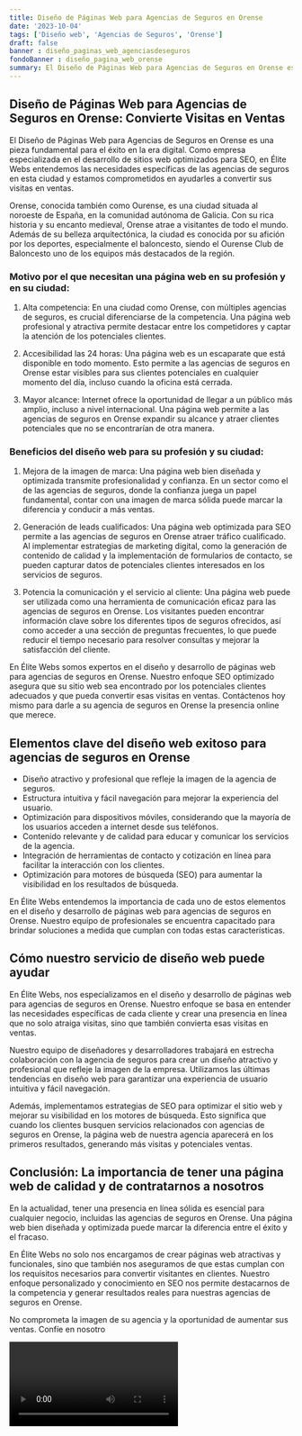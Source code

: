 ```yaml
---
title: Diseño de Páginas Web para Agencias de Seguros en Orense
date: '2023-10-04'
tags: ['Diseño web', 'Agencias de Seguros', 'Orense']
draft: false
banner : diseño_paginas_web_agenciasdeseguros
fondoBanner : diseño_pagina_web_orense
summary: El Diseño de Páginas Web para Agencias de Seguros en Orense es una pieza fundamental para el éxito en la era digital. Como empresa especializada en el desarrollo de sitios web optimizados para SEO, en Élite Webs entendemos las necesidades específicas de las agencias de seguros en esta ciudad y estamos comprometidos en ayudarles a convertir sus visitas en ventas.
---
```


## Diseño de Páginas Web para Agencias de Seguros en Orense: Convierte Visitas en Ventas

El Diseño de Páginas Web para Agencias de Seguros en Orense es una pieza fundamental para el éxito en la era digital. Como empresa especializada en el desarrollo de sitios web optimizados para SEO, en Élite Webs entendemos las necesidades específicas de las agencias de seguros en esta ciudad y estamos comprometidos en ayudarles a convertir sus visitas en ventas.

Orense, conocida también como Ourense, es una ciudad situada al noroeste de España, en la comunidad autónoma de Galicia. Con su rica historia y su encanto medieval, Orense atrae a visitantes de todo el mundo. Además de su belleza arquitectónica, la ciudad es conocida por su afición por los deportes, especialmente el baloncesto, siendo el Ourense Club de Baloncesto uno de los equipos más destacados de la región.

### Motivo por el que necesitan una página web en su profesión y en su ciudad:

1. Alta competencia: En una ciudad como Orense, con múltiples agencias de seguros, es crucial diferenciarse de la competencia. Una página web profesional y atractiva permite destacar entre los competidores y captar la atención de los potenciales clientes.

2. Accesibilidad las 24 horas: Una página web es un escaparate que está disponible en todo momento. Esto permite a las agencias de seguros en Orense estar visibles para sus clientes potenciales en cualquier momento del día, incluso cuando la oficina está cerrada.

3. Mayor alcance: Internet ofrece la oportunidad de llegar a un público más amplio, incluso a nivel internacional. Una página web permite a las agencias de seguros en Orense expandir su alcance y atraer clientes potenciales que no se encontrarían de otra manera.

### Beneficios del diseño web para su profesión y su ciudad:

1. Mejora de la imagen de marca: Una página web bien diseñada y optimizada transmite profesionalidad y confianza. En un sector como el de las agencias de seguros, donde la confianza juega un papel fundamental, contar con una imagen de marca sólida puede marcar la diferencia y conducir a más ventas.

2. Generación de leads cualificados: Una página web optimizada para SEO permite a las agencias de seguros en Orense atraer tráfico cualificado. Al implementar estrategias de marketing digital, como la generación de contenido de calidad y la implementación de formularios de contacto, se pueden capturar datos de potenciales clientes interesados en los servicios de seguros.

3. Potencia la comunicación y el servicio al cliente: Una página web puede ser utilizada como una herramienta de comunicación eficaz para las agencias de seguros en Orense. Los visitantes pueden encontrar información clave sobre los diferentes tipos de seguros ofrecidos, así como acceder a una sección de preguntas frecuentes, lo que puede reducir el tiempo necesario para resolver consultas y mejorar la satisfacción del cliente.

En Élite Webs somos expertos en el diseño y desarrollo de páginas web para agencias de seguros en Orense. Nuestro enfoque SEO optimizado asegura que su sitio web sea encontrado por los potenciales clientes adecuados y que pueda convertir esas visitas en ventas. Contáctenos hoy mismo para darle a su agencia de seguros en Orense la presencia online que merece.

<GifSeo />

<Cta />

## Elementos clave del diseño web exitoso para agencias de seguros en Orense

- Diseño atractivo y profesional que refleje la imagen de la agencia de seguros.
- Estructura intuitiva y fácil navegación para mejorar la experiencia del usuario.
- Optimización para dispositivos móviles, considerando que la mayoría de los usuarios acceden a internet desde sus teléfonos.
- Contenido relevante y de calidad para educar y comunicar los servicios de la agencia.
- Integración de herramientas de contacto y cotización en línea para facilitar la interacción con los clientes.
- Optimización para motores de búsqueda (SEO) para aumentar la visibilidad en los resultados de búsqueda.

En Élite Webs entendemos la importancia de cada uno de estos elementos en el diseño y desarrollo de páginas web para agencias de seguros en Orense. Nuestro equipo de profesionales se encuentra capacitado para brindar soluciones a medida que cumplan con todas estas características.

## Cómo nuestro servicio de diseño web puede ayudar

En Élite Webs, nos especializamos en el diseño y desarrollo de páginas web para agencias de seguros en Orense. Nuestro enfoque se basa en entender las necesidades específicas de cada cliente y crear una presencia en línea que no solo atraiga visitas, sino que también convierta esas visitas en ventas.

Nuestro equipo de diseñadores y desarrolladores trabajará en estrecha colaboración con la agencia de seguros para crear un diseño atractivo y profesional que refleje la imagen de la empresa. Utilizamos las últimas tendencias en diseño web para garantizar una experiencia de usuario intuitiva y fácil navegación.

Además, implementamos estrategias de SEO para optimizar el sitio web y mejorar su visibilidad en los motores de búsqueda. Esto significa que cuando los clientes busquen servicios relacionados con agencias de seguros en Orense, la página web de nuestra agencia aparecerá en los primeros resultados, generando más visitas y potenciales ventas.

## Conclusión: La importancia de tener una página web de calidad y de contratarnos a nosotros

En la actualidad, tener una presencia en línea sólida es esencial para cualquier negocio, incluidas las agencias de seguros en Orense. Una página web bien diseñada y optimizada puede marcar la diferencia entre el éxito y el fracaso.

En Élite Webs no solo nos encargamos de crear páginas web atractivas y funcionales, sino que también nos aseguramos de que estas cumplan con los requisitos necesarios para convertir visitantes en clientes. Nuestro enfoque personalizado y conocimiento en SEO nos permite destacarnos de la competencia y generar resultados reales para nuestras agencias de seguros en Orense.

No comprometa la imagen de su agencia y la oportunidad de aumentar sus ventas. Confíe en nosotro

<Video />

<CtaBot job='Agencias de Seguros' city='Orense'/>

<Gmaps query='Orense+españa+maps' />